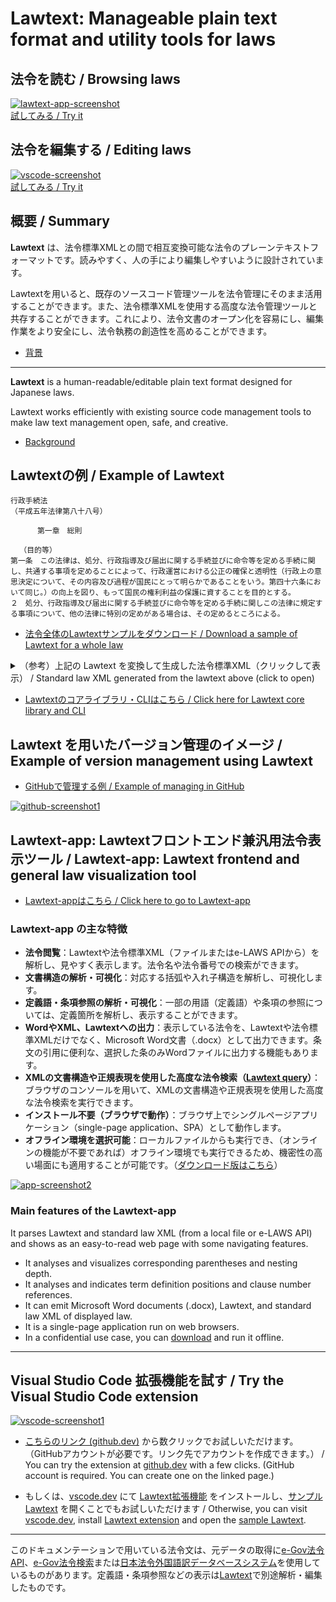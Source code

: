Lawtext: Manageable plain text format and utility tools for laws
========================================================================


<div style={{display: "flex", flexDirection: "row", gap: "1em", flexWrap: "wrap", marginTop: "1em"}}>
<div style={{flex: "1 1 20em"}}>

<h2 style={{margin: "0.5em 0"}} className="nx-font-semibold">法令を読む / Browsing laws</h2>

<a href="https://user-images.githubusercontent.com/26037044/167990468-37af141e-88f2-4a6e-9413-18116f1c55d2.gif">
  <Image
    src="https://user-images.githubusercontent.com/26037044/167990468-37af141e-88f2-4a6e-9413-18116f1c55d2.gif"
    width={1110}
    height={672}
    alt="lawtext-app-screenshot"
    />
</a>

<div style={{textAlign: "center"}}>
  <a
    href="https://yamachig.github.io/lawtext-app/"
    style={{display: "inline-block", border: "1px solid currentColor", padding: "0.5em", borderRadius: "0.5em", margin: "0.5em"}}
    target="_blank"
    rel="noopener"
  >
  試してみる / Try it
  </a>
</div>

</div>

<div style={{flex: "1 1 20em"}}>

<h2 style={{margin: "0.5em 0"}} className="nx-font-semibold">法令を編集する / Editing laws</h2>

<a href="https://user-images.githubusercontent.com/26037044/164368148-aef50430-c994-4a53-b1fc-d26471860e29.gif">
  <Image 
    src="https://user-images.githubusercontent.com/26037044/164368148-aef50430-c994-4a53-b1fc-d26471860e29.gif"
    width={1110}
    height={672}
    alt="vscode-screenshot"
    />
</a>

<div style={{textAlign: "center"}}>
  <a
    href="#try-vscode-extension"
    style={{display: "inline-block", border: "1px solid currentColor", padding: "0.5em", borderRadius: "0.5em", margin: "0.5em"}}
    target="_blank"
    rel="noopener"
  >
  試してみる / Try it
  </a>
</div>

</div>
</div>

## 概要 / Summary

**Lawtext** は、法令標準XMLとの間で相互変換可能な法令のプレーンテキストフォーマットです。読みやすく、人の手により編集しやすいように設計されています。

Lawtextを用いると、既存のソースコード管理ツールを法令管理にそのまま活用することができます。また、法令標準XMLを使用する高度な法令管理ツールと共存することができます。これにより、法令文書のオープン化を容易にし、編集作業をより安全にし、法令執務の創造性を高めることができます。

- [背景](./background.mdx#background-jp)

------------

**Lawtext** is a human-readable/editable plain text format designed for Japanese laws.

Lawtext works efficiently with existing source code management tools to make law text management open, safe, and creative.

- [Background](./background.mdx#background-en)


## Lawtextの例 / Example of Lawtext
```
行政手続法
（平成五年法律第八十八号）

      第一章　総則

  （目的等）
第一条　この法律は、処分、行政指導及び届出に関する手続並びに命令等を定める手続に関し、共通する事項を定めることによって、行政運営における公正の確保と透明性（行政上の意思決定について、その内容及び過程が国民にとって明らかであることをいう。第四十六条において同じ。）の向上を図り、もって国民の権利利益の保護に資することを目的とする。
２　処分、行政指導及び届出に関する手続並びに命令等を定める手続に関しこの法律に規定する事項について、他の法律に特別の定めがある場合は、その定めるところによる。
```
- [法令全体のLawtextサンプルをダウンロード / Download a sample of Lawtext for a whole law](https://yamachig.github.io/lawtext-app/#/(sample) )

<details>
<summary>（参考）上記の Lawtext を変換して生成した法令標準XML（クリックして表示） / Standard law XML generated from the lawtext above (click to open)</summary>

```xml
<?xml version="1.0" encoding="UTF-8"?>
<Law Era="Heisei" Lang="ja" LawType="Act" Num="88" Year="5">
  <LawNum>平成五年法律第八十八号</LawNum>
  <LawBody>
    <LawTitle>行政手続法</LawTitle>
    <MainProvision>
      <Chapter Delete="false" Hide="false" Num="1">
        <ChapterTitle>第一章　総則</ChapterTitle>
        <Article Delete="false" Hide="false" Num="1">
          <ArticleCaption>（目的等）</ArticleCaption>
          <ArticleTitle>第一条</ArticleTitle>
          <Paragraph Delete="false" Num="1" OldStyle="false">
            <ParagraphNum />
            <ParagraphSentence>
              <Sentence>この法律は、処分、行政指導及び届出に関する手続並びに命令等を定める手続に関し、共通する事項を定めることによって、行政運営における公正の確保と透明性（行政上の意思決定について、その内容及び過程が国民にとって明らかであることをいう。第四十六条において同じ。）の向上を図り、もって国民の権利利益の保護に資することを目的とする。</Sentence>
            </ParagraphSentence>
          </Paragraph>
          <Paragraph Hide="false" OldStyle="false">
            <ParagraphNum>２</ParagraphNum>
            <ParagraphSentence>
              <Sentence>処分、行政指導及び届出に関する手続並びに命令等を定める手続に関しこの法律に規定する事項について、他の法律に特別の定めがある場合は、その定めるところによる。</Sentence>
            </ParagraphSentence>
          </Paragraph>
        </Article>
      </Chapter>
    </MainProvision>
  </LawBody>
</Law>
```
</details>

- [Lawtextのコアライブラリ・CLIはこちら / Click here for Lawtext core library and CLI](https://github.com/yamachig/Lawtext/tree/main/core)



## Lawtext を用いたバージョン管理のイメージ / Example of version management using Lawtext

- [GitHubで管理する例 / Example of managing in GitHub](https://github.com/yamachig/Lawtext-sample-Administrative-Procedure-Act/commit/8832079d99549b1c605e92bfd3774e79b10e58ed?diff=split)

[![github-screenshot1](https://user-images.githubusercontent.com/26037044/168134565-d8f2857d-a231-4200-aae4-fb8167bc9b0a.gif)](https://user-images.githubusercontent.com/26037044/168134565-d8f2857d-a231-4200-aae4-fb8167bc9b0a.gif)



<a id="lawtext-app"></a>

## Lawtext-app: Lawtextフロントエンド兼汎用法令表示ツール / Lawtext-app: Lawtext frontend and general law visualization tool

- [Lawtext-appはこちら / Click here to go to Lawtext-app](https://yamachig.github.io/lawtext-app/)

### Lawtext-app の主な特徴

- **法令閲覧**：Lawtextや法令標準XML（ファイルまたはe-LAWS APIから）を解析し、見やすく表示します。法令名や法令番号での検索ができます。
- **文書構造の解析・可視化**：対応する括弧や入れ子構造を解析し、可視化します。
- **定義語・条項参照の解析・可視化**：一部の用語（定義語）や条項の参照については、定義箇所を解析し、表示することができます。
- **WordやXML、Lawtextへの出力**：表示している法令を、Lawtextや法令標準XMLだけでなく、Microsoft Word文書（.docx）として出力できます。条文の引用に便利な、選択した条のみWordファイルに出力する機能もあります。
- **XMLの文書構造や正規表現を使用した高度な法令検索（[Lawtext query](https://yamachig.github.io/lawtext-app/query-docs/)）**：ブラウザのコンソールを用いて、XMLの文書構造や正規表現を使用した高度な法令検索を実行できます。
- **インストール不要（ブラウザで動作）**：ブラウザ上でシングルページアプリケーション（single-page application、SPA）として動作します。
- **オフライン環境を選択可能**：ローカルファイルからも実行でき、（オンラインの機能が不要であれば）オフライン環境でも実行できるため、機密性の高い場面にも適用することが可能です。（[ダウンロード版はこちら](https://yamachig.github.io/lawtext-app/#/download/)）

[![app-screenshot2](https://user-images.githubusercontent.com/26037044/167990468-37af141e-88f2-4a6e-9413-18116f1c55d2.gif)](https://user-images.githubusercontent.com/26037044/167990468-37af141e-88f2-4a6e-9413-18116f1c55d2.gif)

### Main features of the Lawtext-app

It parses Lawtext and standard law XML (from a local file or e-LAWS API) and shows as an easy-to-read web page with some navigating features.
- It analyses and visualizes corresponding parentheses and nesting depth.
- It analyses and indicates term definition positions and clause number references.
- It can emit Microsoft Word documents (.docx), Lawtext, and standard law XML of displayed law.
- It is a single-page application run on web browsers.
- In a confidential use case, you can [download](https://yamachig.github.io/lawtext-app/#/download/) and run it offline.


------------

<a id="try-vscode-extension"></a>

## Visual Studio Code 拡張機能を試す / Try the Visual Studio Code extension


[![vscode-screenshot1](https://user-images.githubusercontent.com/26037044/164368148-aef50430-c994-4a53-b1fc-d26471860e29.gif)](https://user-images.githubusercontent.com/26037044/164368148-aef50430-c994-4a53-b1fc-d26471860e29.gif)


- [こちらのリンク (github.dev)](https://github.dev/yamachig/vscode-lawtext-sample) から数クリックでお試しいただけます。（GitHubアカウントが必要です。リンク先でアカウントを作成できます。） / You can try the extension at [github.dev](https://github.dev/yamachig/vscode-lawtext-sample) with a few clicks. (GitHub account is required. You can create one on the linked page.)

- もしくは、[vscode.dev](https://vscode.dev/) にて [Lawtext拡張機能](https://marketplace.visualstudio.com/items?itemName=yamachi.lawtext) をインストールし、[サンプルLawtext](https://yamachig.github.io/lawtext-app/#/(sample)) を開くことでもお試しいただけます / Otherwise, you can visit [vscode.dev](https://vscode.dev/), install [Lawtext extension](https://marketplace.visualstudio.com/items?itemName=yamachi.lawtext) and open the [sample Lawtext](https://yamachig.github.io/lawtext-app/#/(sample)).

-----------

このドキュメンテーションで用いている法令文は、元データの取得に[e-Gov法令API](https://elaws.e-gov.go.jp/apitop/)、[e-Gov法令検索](https://elaws.e-gov.go.jp/)または[日本法令外国語訳データベースシステム](https://www.japaneselawtranslation.go.jp)を使用しているものがあります。定義語・条項参照などの表示は[Lawtext](https://github.com/yamachig/lawtext)で別途解析・編集したものです。